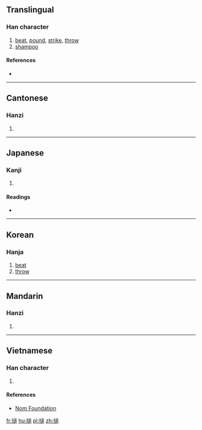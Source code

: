 {{also|捶}}
==Translingual==

===Han character===
{{Han char|rn=64|rad=手|as=10|sn=13|four=57037|canj=QYHR|ids=⿰扌追}}

# [[beat]], [[pound]], [[strike]], [[throw]]
# [[shampoo]]

====References====
* {{Han ref|kx=0447.190|dkj=12498|dj=0798.110|hdz=31920.060|uh=6425|ud=25637|bh=DDB4|bd=56756}}

----

==Cantonese==

===Hanzi===
{{yue-hanzi|jyut=[[ceoi4]]|y=cheui4}}

# {{defn|lang=yue|sort=手10}}

----

==Japanese==

===Kanji===
{{ja-kanji|grade=|rs=手10}}

# {{defn|lang=ja|sort=手10}}

====Readings====
* {{ja-readings|on=[[たい]] (tai), [[つい]] (tsui), [[ずい]] (zui)|kun=[[なげうつ]] (nageutsu)}}

----

==Korean==

===Hanja===
{{ko-hanja|hangeul=[[추]],[[퇴]]|eumhun=|rv=chu, toe|mr=ch'u, t'oe|y=chwu}}

# [[beat]]
# [[throw]]

----

==Mandarin==

===Hanzi===
{{cmn-hanzi|pin=[[chuí]] ([[chui2]])|wg=ch'ui<sup>2</sup>}}

# {{defn|lang=cmn|sort=手10}}

----

==Vietnamese==

===Han character===
{{vi-hantu|rs=手10|[[chuỳ]], [[dồi]], [[dùi]], [[giùi]], [[thuỳ]], [[truỳ]]}}

# {{defn|lang=vi|sort=手10}}

====References====
*[http://nomfoundation.org/common/nom_details.php?codepoint=6425 Nom Foundation]

[[fr:搥]]
[[hu:搥]]
[[pl:搥]]
[[zh:搥]]